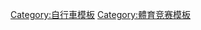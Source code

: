 {{Navbox
|name = 三大自行車環賽
|title = 世界[[自行車]]賽
|state = {{{state|autocollapse}}}
|bodyclass = hlist

| group1 = [[三大自行車環賽|三大环赛]]
| list1 =
* [[环法自行车赛]]
* [[环西自行车赛]]
* [[环意自行车赛]]

| group2 = {{link-en|五大古典自行车赛|Cycling monument|五大古典赛}}
| list2 =
* [[米蘭–聖雷莫]]
* [[環法蘭德斯賽]]
* [[巴黎–魯貝]]
* [[列日–巴斯托涅–列日]]
* [[環倫巴底賽]]
}}<noinclude> 
[[Category:自行車模板]]
[[Category:體育竞赛模板]]
</noinclude>
